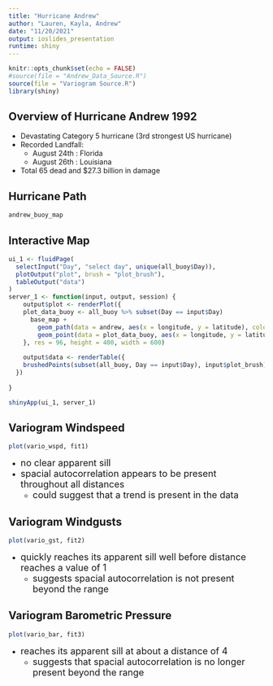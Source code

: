 ```yaml
---
title: "Hurricane Andrew"
author: "Lauren, Kayla, Andrew"
date: "11/20/2021"
output: ioslides_presentation
runtime: shiny
---
```


```r
knitr::opts_chunk$set(echo = FALSE)
#source(file = "Andrew_Data_Source.R")
source(file = "Variogram Source.R")
library(shiny)
```

## Overview of Hurricane Andrew 1992

- Devastating Category 5 hurricane (3rd strongest US hurricane)  
- Recorded Landfall:     
  - August 24th : Florida  
  - August 26th : Louisiana  
- Total 65 dead and $27.3 billion in damage  


## Hurricane Path

```r
andrew_buoy_map
```

## Interactive Map 

```r
ui_1 <- fluidPage(
  selectInput("Day", "select day", unique(all_buoy$Day)), 
  plotOutput("plot", brush = "plot_brush"),
  tableOutput("data")
)
server_1 <- function(input, output, session) {
    output$plot <- renderPlot({
    plot_data_buoy <- all_buoy %>% subset(Day == input$Day)
      base_map + 
        geom_path(data = andrew, aes(x = longitude, y = latitude), color = "blue", size = 1) + 
        geom_point(data = plot_data_buoy, aes(x = longitude, y = latitude))
    }, res = 96, height = 400, width = 600)
    
    output$data <- renderTable({
    brushedPoints(subset(all_buoy, Day == input$Day), input$plot_brush)
  })
      
}

shinyApp(ui_1, server_1)
```

## Variogram Windspeed

```r
plot(vario_wspd, fit1)
```

- <font size = "4"> no clear apparent sill </font> 
- <font size = "4"> spacial autocorrelation appears to be present throughout all distances  </font>
  - <font size = "4"> could suggest that a trend is present in the data </font>

## Variogram Windgusts

```r
plot(vario_gst, fit2)
```

- <font size = "4"> quickly reaches its apparent sill well before distance reaches a value of 1 </font>  
  - <font size = "4"> suggests spacial autocorrelation is not present beyond the range </font>

## Variogram Barometric Pressure

```r
plot(vario_bar, fit3)
```

- <font size = "4"> reaches its apparent sill at about a distance of 4 </font>
  - <font size = "4"> suggests that spacial autocorrelation is no longer present beyond the range </font>
